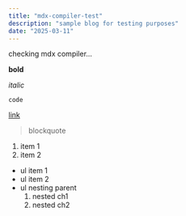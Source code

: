 ```yaml
---
title: "mdx-compiler-test"
description: "sample blog for testing purposes"
date: "2025-03-11"
---
```


checking mdx compiler...

**bold** 

*italic*

`code` 
 
 [link](https://www.example.com)

 > blockquote

 1. item 1
 2. item 2

- ul item 1
- ul item 2
- ul nesting parent
    1. nested ch1
    2. nested ch2
